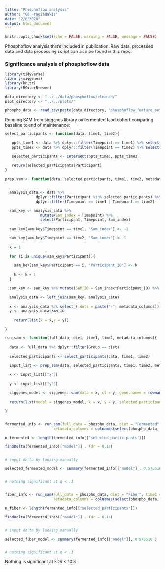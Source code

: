 ```yaml
---
title: "Phosphoflow analysis"
author: "GK Fragiadakis"
date: "2/6/2020"
output: html_document
---
```


```r
knitr::opts_chunk$set(echo = FALSE, warning = FALSE, message = FALSE)
```

Phosphoflow analysis that's included in publication. Raw data, processed data and data processing script can also be found in this repo. 

### Significance analysis of phosphoflow data

```r
library(tidyverse)
library(siggenes)
library(knitr)
library(RColorBrewer)

data_directory <- "../../data/phosphoflow/cleaned/"
plot_directory <- "../../plots/"

phospho_data <- read_csv(paste(data_directory, "phosphoflow_feature_set.csv", sep = "")) %>% mutate(Timepoint = as.numeric(Timepoint))


```

Running SAM from siggenes library on fermented food cohort comparing baseline to end of maintenance:

```r

select_participants <- function(data, time1, time2){
  
   ppts_time1 <- data %>% dplyr::filter(Timepoint == time1) %>% select(Participant) %>% arrange(Participant) %>% distinct()
   ppts_time2 <- data %>% dplyr::filter(Timepoint == time2) %>% select(Participant) %>% arrange(Participant) %>% distinct()
   
   selected_participants <- intersect(ppts_time1, ppts_time2)

   return(selected_participants$Participant)
}

prep_sam <- function(data, selected_participants, time1, time2, metadata_columns){
  
  
  analysis_data <- data %>% 
              dplyr::filter(Participant %in% selected_participants) %>% 
              dplyr::filter(Timepoint == time1 | Timepoint == time2)
  
  sam_key <- analysis_data %>% 
                mutate(Sam_index = Timepoint) %>% 
                select(Participant, Timepoint, Sam_index)
  
  sam_key[sam_key$Timepoint == time1, "Sam_index"] <- -1
  
  sam_key[sam_key$Timepoint == time2, "Sam_index"] <- 1
  
  k = 1
  
  for (i in unique(sam_key$Participant)){
    
    sam_key[sam_key$Participant == i, "Participant_ID"] <- k
    
    k <- k + 1
  }
  
  sam_key <- sam_key %>% mutate(SAM_ID = Sam_index*Participant_ID) %>% select(Participant, Timepoint, SAM_ID)
  
  analysis_data <- left_join(sam_key, analysis_data)
  
  x <- analysis_data %>% select_(.dots = paste("-", metadata_columns)) %>% select(-SAM_ID) %>% t()
  y <- analysis_data$SAM_ID
    
    return(list(x = x,y = y))
  
}

run_sam <- function(full_data, diet, time1, time2, metadata_columns){
  
  data <- full_data %>% dplyr::filter(Group == diet)
  
  selected_participants <- select_participants(data, time1, time2)
  
  input_list <- prep_sam(data, selected_participants, time1, time2, metadata_columns)
  
  x <- input_list[["x"]]
  
  y <- input_list[["y"]]
  
  siggenes_model <- siggenes::sam(data = x, cl = y, gene.names = rownames(x), rand = 123)
  
  return(list(model = siggenes_model, x = x, y = y, selected_participants = selected_participants))
  
}


fermented_info <- run_sam(full_data = phospho_data, diet = "Fermented", time1 = 1, time2 = 6,
                      metadata_columns = colnames(select(phospho_data, Participant, Timepoint, Group))) 

n_fermented <- length(fermented_info[["selected_participants"]])

findDelta(fermented_info[["model"]] , fdr = 0.10)


# input delta by looking manually

selected_fermented_model <- summary(fermented_info[["model"]], 0.576510 )


# nothing significant at q < .1


fiber_info <- run_sam(full_data = phospho_data, diet = "Fiber", time1 = 1, time2 = 6,
                      metadata_columns = colnames(select(phospho_data, Participant, Timepoint, Group))) 

n_fiber <- length(fermented_info[["selected_participants"]])

findDelta(fermented_info[["model"]] , fdr = 0.10)


# input delta by looking manually

selected_fiber_model <- summary(fermented_info[["model"]], 0.576510 )


# nothing significant at q < .1


```

Nothing is significant at FDR < 10%
